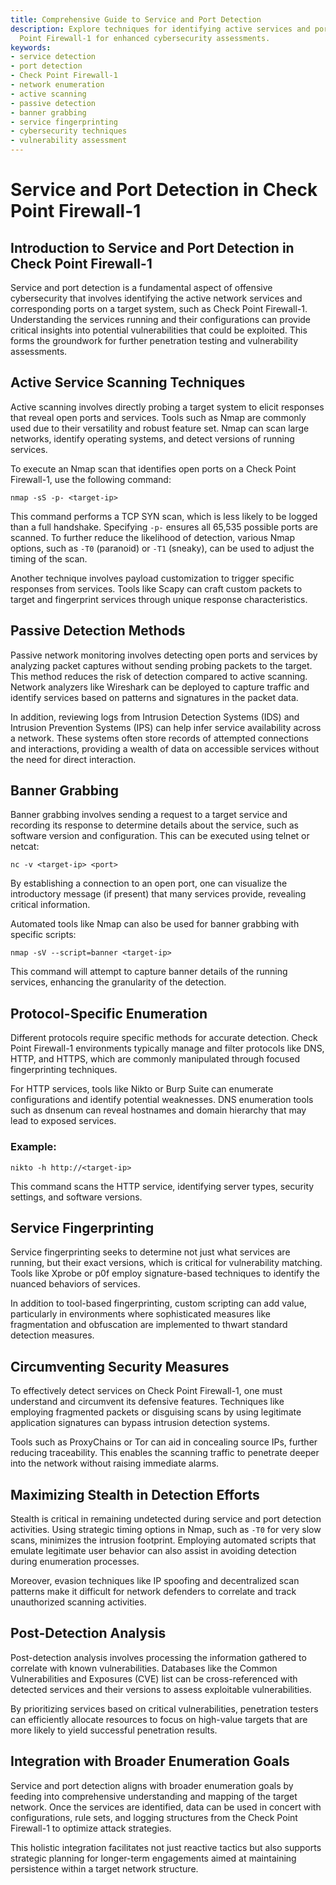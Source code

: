 ```yaml
---
title: Comprehensive Guide to Service and Port Detection
description: Explore techniques for identifying active services and ports on Check
  Point Firewall-1 for enhanced cybersecurity assessments.
keywords:
- service detection
- port detection
- Check Point Firewall-1
- network enumeration
- active scanning
- passive detection
- banner grabbing
- service fingerprinting
- cybersecurity techniques
- vulnerability assessment
---
```


# Service and Port Detection in Check Point Firewall-1

## Introduction to Service and Port Detection in Check Point Firewall-1

Service and port detection is a fundamental aspect of offensive cybersecurity that involves identifying the active network services and corresponding ports on a target system, such as Check Point Firewall-1. Understanding the services running and their configurations can provide critical insights into potential vulnerabilities that could be exploited. This forms the groundwork for further penetration testing and vulnerability assessments.

## Active Service Scanning Techniques

Active scanning involves directly probing a target system to elicit responses that reveal open ports and services. Tools such as Nmap are commonly used due to their versatility and robust feature set. Nmap can scan large networks, identify operating systems, and detect versions of running services. 

To execute an Nmap scan that identifies open ports on a Check Point Firewall-1, use the following command:

```
nmap -sS -p- <target-ip>
```

This command performs a TCP SYN scan, which is less likely to be logged than a full handshake. Specifying `-p-` ensures all 65,535 possible ports are scanned. To further reduce the likelihood of detection, various Nmap options, such as `-T0` (paranoid) or `-T1` (sneaky), can be used to adjust the timing of the scan.

Another technique involves payload customization to trigger specific responses from services. Tools like Scapy can craft custom packets to target and fingerprint services through unique response characteristics.

## Passive Detection Methods

Passive network monitoring involves detecting open ports and services by analyzing packet captures without sending probing packets to the target. This method reduces the risk of detection compared to active scanning. Network analyzers like Wireshark can be deployed to capture traffic and identify services based on patterns and signatures in the packet data.

In addition, reviewing logs from Intrusion Detection Systems (IDS) and Intrusion Prevention Systems (IPS) can help infer service availability across a network. These systems often store records of attempted connections and interactions, providing a wealth of data on accessible services without the need for direct interaction.

## Banner Grabbing

Banner grabbing involves sending a request to a target service and recording its response to determine details about the service, such as software version and configuration. This can be executed using telnet or netcat:

```
nc -v <target-ip> <port>
```

By establishing a connection to an open port, one can visualize the introductory message (if present) that many services provide, revealing critical information.

Automated tools like Nmap can also be used for banner grabbing with specific scripts:

```
nmap -sV --script=banner <target-ip>
```

This command will attempt to capture banner details of the running services, enhancing the granularity of the detection.

## Protocol-Specific Enumeration

Different protocols require specific methods for accurate detection. Check Point Firewall-1 environments typically manage and filter protocols like DNS, HTTP, and HTTPS, which are commonly manipulated through focused fingerprinting techniques. 

For HTTP services, tools like Nikto or Burp Suite can enumerate configurations and identify potential weaknesses. DNS enumeration tools such as dnsenum can reveal hostnames and domain hierarchy that may lead to exposed services. 

### Example:
```
nikto -h http://<target-ip>
```

This command scans the HTTP service, identifying server types, security settings, and software versions.

## Service Fingerprinting

Service fingerprinting seeks to determine not just what services are running, but their exact versions, which is critical for vulnerability matching. Tools like Xprobe or p0f employ signature-based techniques to identify the nuanced behaviors of services. 

In addition to tool-based fingerprinting, custom scripting can add value, particularly in environments where sophisticated measures like fragmentation and obfuscation are implemented to thwart standard detection measures.

## Circumventing Security Measures

To effectively detect services on Check Point Firewall-1, one must understand and circumvent its defensive features. Techniques like employing fragmented packets or disguising scans by using legitimate application signatures can bypass intrusion detection systems.

Tools such as ProxyChains or Tor can aid in concealing source IPs, further reducing traceability. This enables the scanning traffic to penetrate deeper into the network without raising immediate alarms.

## Maximizing Stealth in Detection Efforts

Stealth is critical in remaining undetected during service and port detection activities. Using strategic timing options in Nmap, such as `-T0` for very slow scans, minimizes the intrusion footprint. Employing automated scripts that emulate legitimate user behavior can also assist in avoiding detection during enumeration processes.

Moreover, evasion techniques like IP spoofing and decentralized scan patterns make it difficult for network defenders to correlate and track unauthorized scanning activities.

## Post-Detection Analysis

Post-detection analysis involves processing the information gathered to correlate with known vulnerabilities. Databases like the Common Vulnerabilities and Exposures (CVE) list can be cross-referenced with detected services and their versions to assess exploitable vulnerabilities.

By prioritizing services based on critical vulnerabilities, penetration testers can efficiently allocate resources to focus on high-value targets that are more likely to yield successful penetration results.

## Integration with Broader Enumeration Goals

Service and port detection aligns with broader enumeration goals by feeding into comprehensive understanding and mapping of the target network. Once the services are identified, data can be used in concert with configurations, rule sets, and logging structures from the Check Point Firewall-1 to optimize attack strategies.

This holistic integration facilitates not just reactive tactics but also supports strategic planning for longer-term engagements aimed at maintaining persistence within a target network structure.